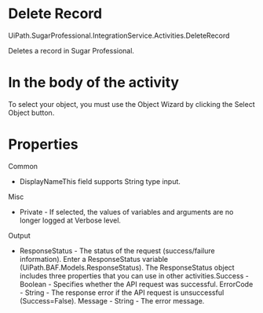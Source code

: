 ﻿# Delete Record

UiPath.SugarProfessional.IntegrationService.Activities.DeleteRecord

Deletes a record in Sugar Professional.

# In the body of the activity

To select your object, you must use the Object Wizard by clicking the Select Object button.

# Properties

Common

* DisplayNameThis field supports String type input.

Misc

* Private - If selected, the values of variables and arguments are no longer logged at Verbose level.

Output

* ResponseStatus - The status of the request (success/failure information). Enter a ResponseStatus variable (UiPath.BAF.Models.ResponseStatus). The ResponseStatus object includes three properties that you can use in other activities.Success - Boolean - Specifies whether the API request was successful. ErrorCode - String - The response error if the API request is unsuccessful (Success=False). Message - String - The error message.
